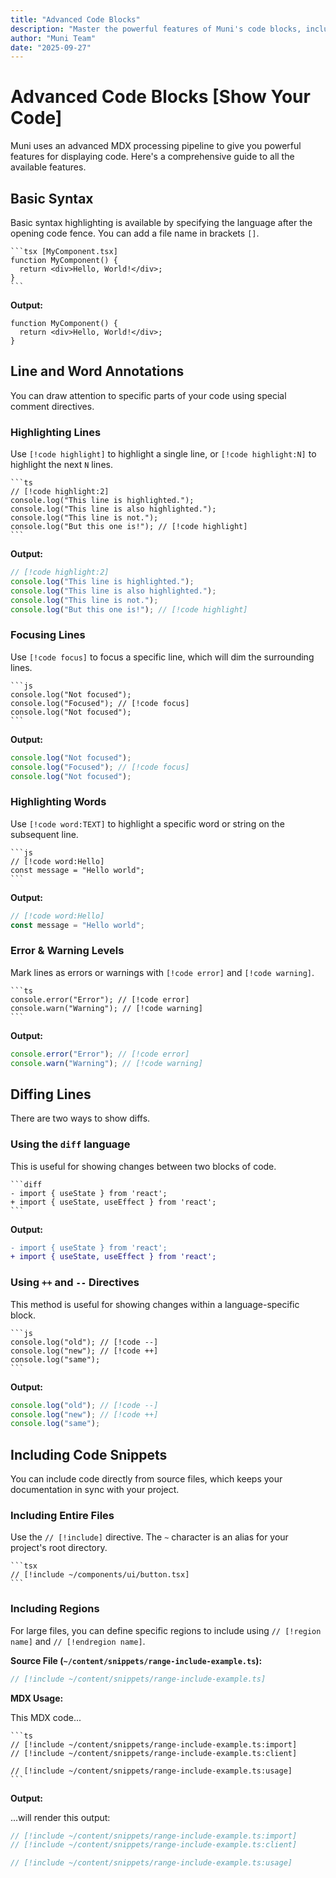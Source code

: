 ```yaml
---
title: "Advanced Code Blocks"
description: "Master the powerful features of Muni's code blocks, including highlighting, diffs, includes, regions, and more."
author: "Muni Team"
date: "2025-09-27"
---
```


# Advanced Code Blocks [Show Your Code]

Muni uses an advanced MDX processing pipeline to give you powerful features for displaying code. Here's a comprehensive guide to all the available features.

## Basic Syntax

Basic syntax highlighting is available by specifying the language after the opening code fence. You can add a file name in brackets `[]`.

````mdx
```tsx [MyComponent.tsx]
function MyComponent() {
  return <div>Hello, World!</div>;
}
```
````

**Output:**

```tsx [MyComponent.tsx]
function MyComponent() {
  return <div>Hello, World!</div>;
}
```

## Line and Word Annotations

You can draw attention to specific parts of your code using special comment directives.

### Highlighting Lines

Use `[!code highlight]` to highlight a single line, or `[!code highlight:N]` to highlight the next `N` lines.

````mdx
```ts
// [!code highlight:2]
console.log("This line is highlighted.");
console.log("This line is also highlighted.");
console.log("This line is not.");
console.log("But this one is!"); // [!code highlight]
```
````

**Output:**

```ts
// [!code highlight:2]
console.log("This line is highlighted.");
console.log("This line is also highlighted.");
console.log("This line is not.");
console.log("But this one is!"); // [!code highlight]
```

### Focusing Lines

Use `[!code focus]` to focus a specific line, which will dim the surrounding lines.

````mdx
```js
console.log("Not focused");
console.log("Focused"); // [!code focus]
console.log("Not focused");
```
````

**Output:**

```js
console.log("Not focused");
console.log("Focused"); // [!code focus]
console.log("Not focused");
```

### Highlighting Words

Use `[!code word:TEXT]` to highlight a specific word or string on the subsequent line.

````mdx
```js
// [!code word:Hello]
const message = "Hello world";
```
````

**Output:**

```js
// [!code word:Hello]
const message = "Hello world";
```

### Error & Warning Levels

Mark lines as errors or warnings with `[!code error]` and `[!code warning]`.

````mdx
```ts
console.error("Error"); // [!code error]
console.warn("Warning"); // [!code warning]
```
````

**Output:**

```ts
console.error("Error"); // [!code error]
console.warn("Warning"); // [!code warning]
```

## Diffing Lines

There are two ways to show diffs.

### Using the `diff` language

This is useful for showing changes between two blocks of code.

````mdx
```diff
- import { useState } from 'react';
+ import { useState, useEffect } from 'react';
```
````

**Output:**

```diff
- import { useState } from 'react';
+ import { useState, useEffect } from 'react';
```

### Using `++` and `--` Directives

This method is useful for showing changes within a language-specific block.

````mdx
```js
console.log("old"); // [!code --]
console.log("new"); // [!code ++]
console.log("same");
```
````

**Output:**

```js
console.log("old"); // [!code --]
console.log("new"); // [!code ++]
console.log("same");
```

## Including Code Snippets

You can include code directly from source files, which keeps your documentation in sync with your project.

### Including Entire Files

Use the `// [!include]` directive. The `~` character is an alias for your project's root directory.

````mdx
```tsx
// [!include ~/components/ui/button.tsx]
```
````

### Including Regions

For large files, you can define specific regions to include using `// [!region name]` and `// [!endregion name]`.

**Source File (`~/content/snippets/range-include-example.ts`):**

```ts
// [!include ~/content/snippets/range-include-example.ts]
```

**MDX Usage:**

This MDX code...

````mdx
```ts
// [!include ~/content/snippets/range-include-example.ts:import]
// [!include ~/content/snippets/range-include-example.ts:client]

// [!include ~/content/snippets/range-include-example.ts:usage]
```
````

**Output:**

...will render this output:

```ts
// [!include ~/content/snippets/range-include-example.ts:import]
// [!include ~/content/snippets/range-include-example.ts:client]

// [!include ~/content/snippets/range-include-example.ts:usage]
```
